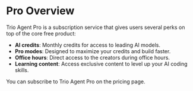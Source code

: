 
# Pro Overview

Trio Agent Pro is a subscription service that gives users several perks on top of the core free product:

- **AI credits**: Monthly credits for access to leading AI models.
- **Pro modes**: Designed to maximize your credits and build faster.
- **Office hours**: Direct access to the creators during office hours.
- **Learning content**: Access exclusive content to level up your AI coding skills.

You can subscribe to Trio Agent Pro on the pricing page.
